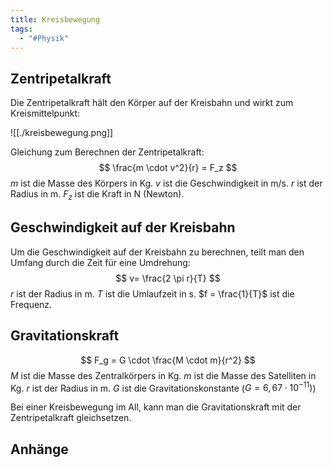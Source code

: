 ```yaml
---
title: Kreisbewegung
tags:
  - "#Physik"
---
```


## Zentripetalkraft

Die Zentripetalkraft hält den Körper auf der Kreisbahn und wirkt zum Kreismittelpunkt:

![[./kreisbewegung.png]]

Gleichung zum Berechnen der Zentripetalkraft:
$$ \frac{m \cdot v^2}{r} = F_z $$
$m$ ist die Masse des Körpers in Kg.
$v$ ist die Geschwindigkeit in m/s.
$r$ ist der Radius in m.
$F_z$ ist die Kraft in N (Newton).

## Geschwindigkeit auf der Kreisbahn

Um die Geschwindigkeit auf der Kreisbahn zu berechnen, teilt man den Umfang durch die Zeit für eine Umdrehung:
$$ v= \frac{2 \pi r}{T} $$
$r$ ist der Radius in m.
$T$ ist die Umlaufzeit in s.
$f = \frac{1}{T}$ ist die Frequenz.

## Gravitationskraft

$$ F_g = G \cdot \frac{M \cdot m}{r^2} $$
$M$ ist die Masse des Zentralkörpers in Kg.
$m$ ist die Masse des Satelliten in Kg.
$r$ ist der Radius in m.
$G$ ist die Gravitationskonstante ($G=6,67 \cdot 10^{-11})$)

Bei einer Kreisbewegung im All, kann man die Gravitationskraft mit der Zentripetalkraft gleichsetzen.

## Anhänge